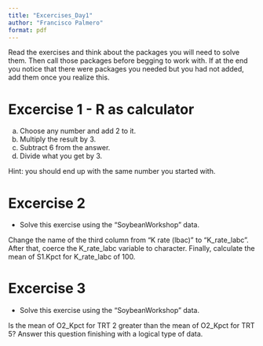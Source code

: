 ---
title: "Excercises_Day1"
author: "Francisco Palmero"
format: pdf
---

Read the exercises and think about the packages you will need to solve them. Then call those packages before begging to work with. If at the end you notice that there were packages you needed but you had not added, add them once you realize this. 


# Excercise 1 - R as calculator
a. Choose any number and add 2 to it.
b. Multiply the result by 3.
c. Subtract 6 from the answer.
d. Divide what you get by 3. 

Hint: you should end up with the same number you started with.


# Excercise 2
- Solve this exercise using the "SoybeanWorkshop" data.

Change the name of the third column from "K rate (lbac)" to "K_rate_labc". After that, coerce the K_rate_labc variable to character. Finally, calculate the mean of S1.Kpct for K_rate_labc of 100.


# Excercise 3
- Solve this exercise using the "SoybeanWorkshop" data.

Is the mean of O2_Kpct for TRT 2 greater than the mean of O2_Kpct for TRT 5? Answer this question finishing with a logical type of data.


